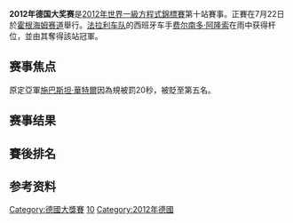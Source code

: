 {{noteTA|G1=F1}}
{{F1 race report infobox
| Country       = GER
| Grand Prix    = 德國
| Image         = Nürburgring - Grand-Prix Stecke.svg
| Caption       = 霍根海姆赛道
| Date          = 7月22
| Year          = 2012
| Official name = Formula 1 Großer Preis Santander von Deutschland 2012
| Race_No       = 10
| Season_No     = 20
| Location      = [[霍根海姆赛道|霍根海姆赛道]]
| Course        = 永久性赛道
| Course_mi     = 2.842
| Course_km     = 4.574
| Distance_laps = 67
| Distance_mi   = 190.433
| Distance_km   = 306.458
| Weather       = 
| Pole_Driver   = [[费尔南多·阿隆索|费尔南多·阿隆索]]
| Pole_Team     = [[法拉利车队|法拉利车队]]
| Pole_Time     = 1:40.621
| Pole_Country  = ESP
| Fast_Driver   = [[米高·舒密加|米高·舒密加]]
| Fast_Team     = [[梅赛德斯車隊|梅赛德斯車隊]]
| Fast_Time     = 1:18.275
| Fast_Lap      = 58
| Fast_Country  =  GER
| First_Driver   = [[費蘭度·阿朗素|費蘭度·阿朗素]]
| First_Team    = [[法拉利车队|法拉利车队]]
| First_Country = ESP
| Second_Driver = [[詹臣·畢頓|詹臣·畢頓]]
| Second_Team   = [[麥拿倫車隊|麥拿倫車隊]]-[[梅赛德斯|梅赛德斯]]
| Second_Country= GBR
| Third_Driver  = [[奇米·雷克南|奇米·雷克南]]
| Third_Team    = [[蓮花F1車隊|蓮花F1車隊]]-[[雷諾車隊|雷諾]]
| Third_Country = FIN
}}

'''2012年德国大奖赛'''是[[2012年世界一級方程式錦標賽|2012年世界一級方程式錦標賽]]第十站賽事。正賽在7月22日於[[霍根海姆赛道|霍根海姆赛道]]舉行。[[法拉利车队|法拉利车队]]的西班牙车手[[费尔南多·阿隆索|费尔南多·阿隆索]]在雨中获得杆位，並由其奪得該站冠軍。

== 赛事焦点 ==
原定亞軍[[施巴斯坦·華特爾|施巴斯坦·華特爾]]因為規被罰20秒，被貶至第五名。

== 赛事结果 ==


==賽後排名 ==

== 参考资料 ==
{{reflist}}

{{F1 race report |
 Previous_race_in_season = [[2012年英国大奖赛|2012年英国大奖赛]] |
 Year_of_race = 2012 |
 Next_race_in_season = [[2012年匈牙利大奖赛|2012年匈牙利大奖赛]] |
 Previous_year's_race = [[2011年德国大奖赛|2011年德国大奖赛]] |
 Name_of_race = [[德国大奖赛|德国大奖赛]] |
 Next_year's_race = [[2013年德国大奖赛|2013年德国大奖赛]] 
}}
{{F1GP 10-19}}

[[Category:德國大獎賽|Category:德國大獎賽]]
[[Category:2012年一級方程式賽果|10]]
[[Category:2012年德國|Category:2012年德國]]